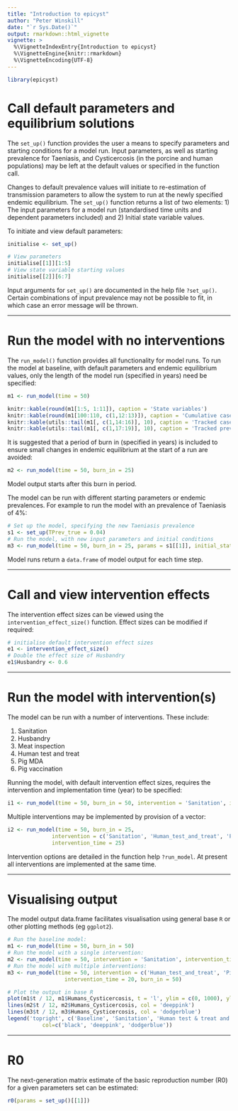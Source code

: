 ```yaml
---
title: "Introduction to epicyst"
author: "Peter Winskill"
date: "`r Sys.Date()`"
output: rmarkdown::html_vignette
vignette: >
  %\VignetteIndexEntry{Introduction to epicyst}
  %\VignetteEngine{knitr::rmarkdown}
  %\VignetteEncoding{UTF-8}
---
```

```r
library(epicyst)
```

# Call default parameters and equilibrium solutions

The `set_up()` function provides the user a means to specify parameters and starting conditions for a model run. Input parameters, as well as starting prevalence for Taeniasis, and Cysticercosis (in the porcine and human populations) may be left at the default values or specified in the function call. 

Changes to default prevalence values will initiate to re-estimation of transmission parameters to allow the system to run at the newly specified endemic equilibrium. The `set_up()` function returns a list of two elements: 1) The input parameters for a model run (standardised time units and dependent parameters included) and 2) Initial state variable values.

To initiate and view default parameters:
```r
initialise <- set_up()
```

```r
# View parameters
initialise[[1]][1:5]
# View state variable starting values
initialise[[2]][6:7]
```

Input arguments for `set_up()` are documented in the help file `?set_up()`. Certain combinations of input prevalence may not be possible to fit, in which case an error message will be thrown.
    
-----
  
# Run the model with no interventions

The `run_model()` function provides all functionality for model runs. To run the model at baseline, with default parameters and endemic equilibrium values, only the length of the model run (specified in years) need be specified:

```r
m1 <- run_model(time = 50)
```

```r
knitr::kable(round(m1[1:5, 1:11]), caption = 'State variables')
knitr::kable(round(m1[100:110, c(1,12:13)]), caption = 'Cumulative cases')
knitr::kable(utils::tail(m1[, c(1,14:16)], 10), caption = 'Tracked cases', digits = 0)
knitr::kable(utils::tail(m1[, c(1,17:19)], 10), caption = 'Tracked prevalence', digits = 2)
```

It is suggested that a period of burn in (specified in years) is included to ensure small changes in endemic equilibrium at the start of a run are avoided:

```r
m2 <- run_model(time = 50, burn_in = 25)
```

Model output starts after this burn in period.

The model can be run with different starting parameters or endemic prevalences. For example to run the model with an prevalence of Taeniasis of 4%:

```r
# Set up the model, specifying the new Taeniasis prevalence
s1 <- set_up(TPrev_true = 0.04)
# Run the model, with new input parameters and initial conditions
m3 <- run_model(time = 50, burn_in = 25, params = s1[[1]], initial_states = s1[[2]])
```

Model runs return a `data.frame` of model output for each time step.
    
-----
  
# Call and view intervention effects

The intervention effect sizes can be viewed using the `intervention_effect_size()` function. Effect sizes can be modified if required:

```r
# initialise default intervention effect sizes
e1 <- intervention_effect_size()
# Double the effect size of Husbandry
e1$Husbandry <- 0.6

```      
-----
    
# Run the model with intervention(s)

The model can be run with a number of interventions. These include:

1. Sanitation
2. Husbandry
3. Meat inspection
4. Human test and treat
5. Pig MDA
6. Pig vaccination

Running the model, with default intervention effect sizes, requires the intervention and implementation time (year) to be specified:
```r
i1 <- run_model(time = 50, burn_in = 50, intervention = 'Sanitation', intervention_time = 25)
```

Multiple interventions may be implemented by provision of a vector:
```r
i2 <- run_model(time = 50, burn_in = 25, 
              intervention = c('Sanitation', 'Human_test_and_treat', 'Pig_vaccine'),
              intervention_time = 25)
```
Intervention options are detailed in the function help `?run_model`. At present all interventions are implemented at the same time.
    
-----
  
# Visualising output

The model output data.frame facilitates visualisation using general base `R` or other plotting methods (eg `ggplot2`).
```r
# Run the baseline model:
m1 <- run_model(time = 50, burn_in = 50)
# Run the model with a single intervention:
m2 <- run_model(time = 50, intervention = 'Sanitation', intervention_time = 20, burn_in = 50)
# Run the model with multiple interventions:
m3 <- run_model(time = 50, intervention = c('Human_test_and_treat', 'Pig_MDA'), 
                  intervention_time = 20, burn_in = 50)
```

```r
# Plot the output in base R
plot(m1$t / 12, m1$Humans_Cysticercosis, t = 'l', ylim = c(0, 1000), ylab = 'Humans with Cysticercosis', xlab = 'time (years)')
lines(m2$t / 12, m2$Humans_Cysticercosis, col = 'deeppink')
lines(m3$t / 12, m3$Humans_Cysticercosis, col = 'dodgerblue')
legend('topright', c('Baseline', 'Sanitation', 'Human test & treat and Pig MDA'), lty = c(1, 1, 1),
           col=c('black', 'deeppink', 'dodgerblue'))
```
    
-----
  
# R0

The next-generation matrix estimate of the basic reproduction number (R0) for a given parameters set can be estimated:
```r
r0(params = set_up()[[1]])
```
